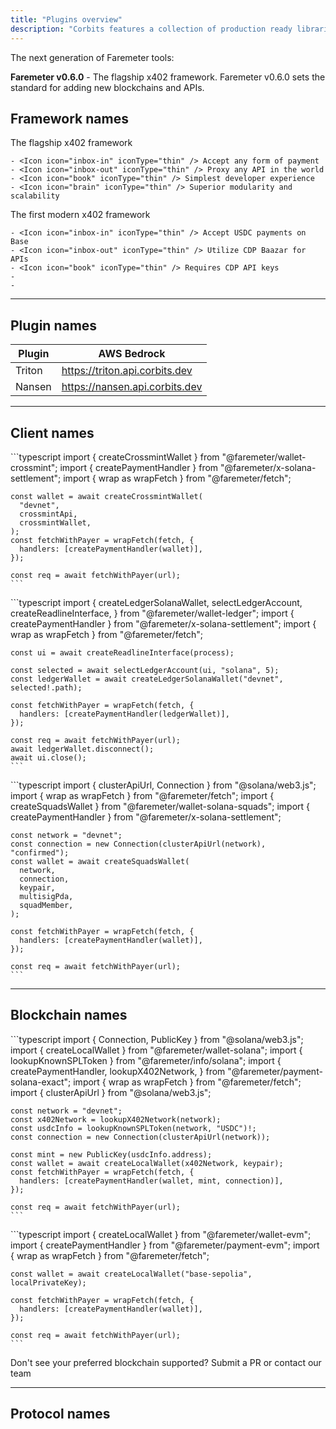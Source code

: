 ```yaml
---
title: "Plugins overview"
description: "Corbits features a collection of production ready libraries, tools, and applications designed to allow agents and other utilities to transparently make web3 payments using web2 infrastructure developed by ABK Labs."
---
```


<Tip>
  The next generation of Faremeter tools:

  **Faremeter v0.6.0** - The flagship x402 framework. Faremeter v0.6.0 sets the standard for adding new blockchains and APIs.
</Tip>

## Framework names

<CardGroup cols={2}>
  <Card title="Faremeter 0.6.0" icon="trophy" href="/en/docs/about-claude/models/overview#model-comparison-table">
    The flagship x402 framework

    - <Icon icon="inbox-in" iconType="thin" /> Accept any form of payment
    - <Icon icon="inbox-out" iconType="thin" /> Proxy any API in the world
    - <Icon icon="book" iconType="thin" /> Simplest developer experience
    - <Icon icon="brain" iconType="thin" /> Superior modularity and scalability
  </Card>
  <Card title="Coinbase x402" icon="star" href="/en/docs/about-claude/models/overview#model-comparison-table">
    The first modern x402 framework

    - <Icon icon="inbox-in" iconType="thin" /> Accept USDC payments on Base
    - <Icon icon="inbox-out" iconType="thin" /> Utilize CDP Baazar for APIs
    - <Icon icon="book" iconType="thin" /> Requires CDP API keys
    - 
    - 
  </Card>
</CardGroup>

---

## Plugin names

| Plugin | AWS Bedrock                    |
| ------ | ------------------------------ |
| Triton | https://triton.api.corbits.dev |
| Nansen | https://nansen.api.corbits.dev |

---

## Client names

<Tabs>
  <Tab title="Crossmint">
    ```typescript
    import { createCrossmintWallet } from "@faremeter/wallet-crossmint";
    import { createPaymentHandler } from "@faremeter/x-solana-settlement";
    import { wrap as wrapFetch } from "@faremeter/fetch";
    
    const wallet = await createCrossmintWallet(
      "devnet",
      crossmintApi,
      crossmintWallet,
    );
    const fetchWithPayer = wrapFetch(fetch, {
      handlers: [createPaymentHandler(wallet)],
    });
    
    const req = await fetchWithPayer(url);
    ```
  </Tab>
  <Tab title="Ledger">
    ```typescript
    import {
      createLedgerSolanaWallet,
      selectLedgerAccount,
      createReadlineInterface,
    } from "@faremeter/wallet-ledger";
    import { createPaymentHandler } from "@faremeter/x-solana-settlement";
    import { wrap as wrapFetch } from "@faremeter/fetch";
    
    const ui = await createReadlineInterface(process);
    
    const selected = await selectLedgerAccount(ui, "solana", 5);
    const ledgerWallet = await createLedgerSolanaWallet("devnet", selected!.path);
    
    const fetchWithPayer = wrapFetch(fetch, {
      handlers: [createPaymentHandler(ledgerWallet)],
    });
    
    const req = await fetchWithPayer(url);
    await ledgerWallet.disconnect();
    await ui.close();
    ```
  </Tab>
  <Tab title="Squads">
    ```typescript
    import { clusterApiUrl, Connection } from "@solana/web3.js";
    import { wrap as wrapFetch } from "@faremeter/fetch";
    import { createSquadsWallet } from "@faremeter/wallet-solana-squads";
    import { createPaymentHandler } from "@faremeter/x-solana-settlement";
    
    const network = "devnet";
    const connection = new Connection(clusterApiUrl(network), "confirmed");
    const wallet = await createSquadsWallet(
      network,
      connection,
      keypair,
      multisigPda,
      squadMember,
    );
    
    const fetchWithPayer = wrapFetch(fetch, {
      handlers: [createPaymentHandler(wallet)],
    });
    
    const req = await fetchWithPayer(url);
    ```
  </Tab>
</Tabs>

---

## Blockchain names

<Tabs>
  <Tab title="Solana">
    ```typescript
    import { Connection, PublicKey } from "@solana/web3.js";
    import { createLocalWallet } from "@faremeter/wallet-solana";
    import { lookupKnownSPLToken } from "@faremeter/info/solana";
    import {
      createPaymentHandler,
      lookupX402Network,
    } from "@faremeter/payment-solana-exact";
    import { wrap as wrapFetch } from "@faremeter/fetch";
    import { clusterApiUrl } from "@solana/web3.js";
    
    const network = "devnet";
    const x402Network = lookupX402Network(network);
    const usdcInfo = lookupKnownSPLToken(network, "USDC")!;
    const connection = new Connection(clusterApiUrl(network));
    
    const mint = new PublicKey(usdcInfo.address);
    const wallet = await createLocalWallet(x402Network, keypair);
    const fetchWithPayer = wrapFetch(fetch, {
      handlers: [createPaymentHandler(wallet, mint, connection)],
    });
    
    const req = await fetchWithPayer(url);
    ```
  </Tab>
  <Tab title="Base">
    ```typescript
    import { createLocalWallet } from "@faremeter/wallet-evm";
    import { createPaymentHandler } from "@faremeter/payment-evm";
    import { wrap as wrapFetch } from "@faremeter/fetch";
    
    const wallet = await createLocalWallet("base-sepolia", localPrivateKey);
    
    const fetchWithPayer = wrapFetch(fetch, {
      handlers: [createPaymentHandler(wallet)],
    });
    
    const req = await fetchWithPayer(url);
    ```
  </Tab>
</Tabs>

<Note>
  Don't see your preferred blockchain supported? Submit a PR or contact our team
</Note>

---

## Protocol names

<Tabs>
  <Tab title="x402">
    
  </Tab>
  <Tab title="Cloudflare">
    
  </Tab>
</Tabs>